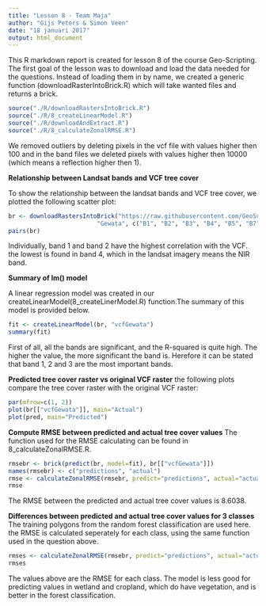 ```yaml
---
title: "Lesson 8 - Team Maja"
author: "Gijs Peters & Simon Veen"
date: "18 januari 2017"
output: html_document
---
```


This R markdown report is created for lesson 8 of the course Geo-Scripting. The first goal of the lesson was to download and load the data needed for the questions. Instead of loading them in by name, we created a generic function (downloadRasterIntoBrick.R) which will take wanted files and returns a brick.

```r
source("./R/downloadRastersIntoBrick.R")
source("./R/8_createLinearModel.R")
source("./R/downloadAndExtract.R")
source("./R/8_calculateZonalRMSE.R")
```

We removed outliers by deleting pixels in the vcf file with values higher then 100 and in the band files we deleted pixels with values higher then 10000 (which means a reflection higher then 1).

**Relationship between Landsat bands and VCF tree cover**

To show the relationship between the landsat bands and VCF tree cover, we plotted the following scatter plot:

```r
br <- downloadRastersIntoBrick("https://raw.githubusercontent.com/GeoScripting-WUR/AdvancedRasterAnalysis/gh-pages/data",
                         "Gewata", c("B1", "B2", "B3", "B4", "B5", "B7"), ext="rda", extras="vcfGewata.rda")
pairs(br)
```
Individually, band 1 and band 2 have the highest correlation with the VCF. the lowest is found in band 4, which in the landsat imagery means the NIR band.

**Summary of lm() model**

A linear regression model was created in our createLinearModel(8_createLinerModel.R) function.The summary of this model is provided below.

```r
fit <- createLinearModel(br, "vcfGewata")
summary(fit)
```
First of all, all the bands are significant, and the R-squared is quite high. The higher the value, the more significant the band is. Herefore it can be stated that band 1, 2 and 3 are the most important bands.

**Predicted tree cover raster vs original VCF raster**
the following plots compare the tree cover raster with the original VCF raster:
```r
par(mfrow=c(1, 2))
plot(br[["vcfGewata"]], main="Actual")
plot(pred, main="Predicted")
```

**Compute RMSE between predicted and actual tree cover values**
The function used for the RMSE calculating can be found in 8_calculateZonalRMSE.R.
```r
rmsebr <- brick(predict(br, model=fit), br[["vcfGewata"]])
names(rmsebr) <- c("predictions", "actual")
rmse <- calculateZonalRMSE(rmsebr, predict="predictions", actual="actual")
rmse
```
The RMSE between the predicted and actual tree cover values is 8.6038.

**Differences between predicted and actual tree cover values for 3 classes**
The training polygons from the random forest classification are used here. the RMSE is calculated seperately for each class, using the same function used in the question above.

```r
rmses <- calculateZonalRMSE(rmsebr, predict="predictions", actual="actual", zonepolygons = trainingPoly, zonevar="Class")
rmses
```
The values above are the RMSE for each class. The model is less good for predicting values in wetland and cropland, which do have vegetation, and is better in the forest classification.

